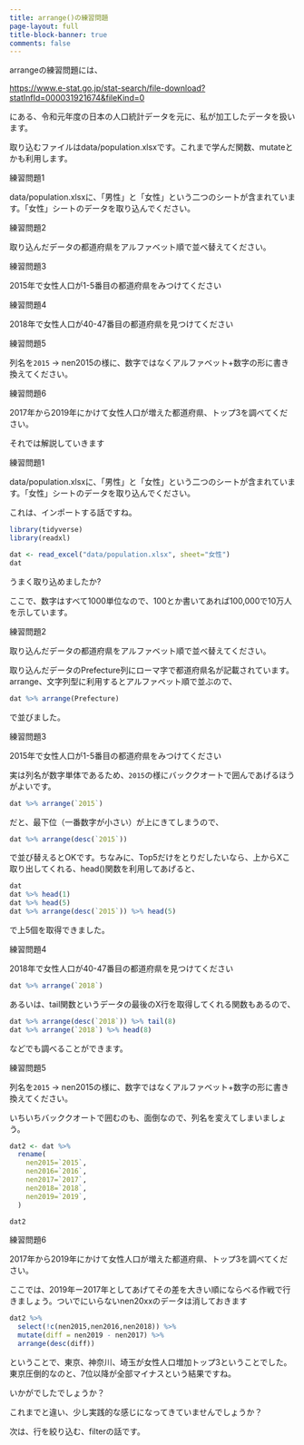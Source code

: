 ```yaml
---
title: arrange()の練習問題
page-layout: full
title-block-banner: true
comments: false
---
```


arrangeの練習問題には、

[https://www.e-stat.go.jp/stat-search/file-download?statInfId=000031921674&fileKind=0](https://www.e-stat.go.jp/stat-search/file-download?statInfId=000031921674&fileKind=0)

にある、令和元年度の日本の人口統計データを元に、私が加工したデータを扱います。

取り込むファイルはdata/population.xlsxです。これまで学んだ関数、mutateとかも利用します。

練習問題1

data/population.xlsxに、「男性」と「女性」という二つのシートが含まれています。「女性」シートのデータを取り込んでください。

練習問題2

取り込んだデータの都道府県をアルファベット順で並べ替えてください。

練習問題3

2015年で女性人口が1-5番目の都道府県をみつけてください

練習問題4

2018年で女性人口が40-47番目の都道府県を見つけてください

練習問題5

列名を`2015` -> nen2015の様に、数字ではなくアルファベット+数字の形に書き換えてください。

練習問題6

2017年から2019年にかけて女性人口が増えた都道府県、トップ3を調べてください。



それでは解説していきます


練習問題1

data/population.xlsxに、「男性」と「女性」という二つのシートが含まれています。「女性」シートのデータを取り込んでください。

これは、インポートする話ですね。

```r
library(tidyverse)
library(readxl)

dat <- read_excel("data/population.xlsx", sheet="女性")
dat
```

うまく取り込めましたか?

ここで、数字はすべて1000単位なので、100とか書いてあれば100,000で10万人を示しています。

練習問題2

取り込んだデータの都道府県をアルファベット順で並べ替えてください。

取り込んだデータのPrefecture列にローマ字で都道府県名が記載されています。arrange、文字列型に利用するとアルファベット順で並ぶので、

```r
dat %>% arrange(Prefecture)
```

で並びました。

練習問題3

2015年で女性人口が1-5番目の都道府県をみつけてください

実は列名が数字単体であるため、`2015`の様にバッククオートで囲んであげるほうがよいです。

```r
dat %>% arrange(`2015`)
```

だと、最下位（一番数字が小さい）が上にきてしまうので、

```r
dat %>% arrange(desc(`2015`))
```

で並び替えるとOKです。ちなみに、Top5だけをとりだしたいなら、上からXこ取り出してくれる、head()関数を利用してあげると、

```r
dat
dat %>% head(1)
dat %>% head(5)
dat %>% arrange(desc(`2015`)) %>% head(5)
```

で上5個を取得できました。

練習問題4

2018年で女性人口が40-47番目の都道府県を見つけてください

```r
dat %>% arrange(`2018`)
```

あるいは、tail関数というデータの最後のX行を取得してくれる関数もあるので、

```r
dat %>% arrange(desc(`2018`)) %>% tail(8)
dat %>% arrange(`2018`) %>% head(8)
```

などでも調べることができます。

練習問題5

列名を`2015` -> nen2015の様に、数字ではなくアルファベット+数字の形に書き換えてください。

いちいちバッククオートで囲むのも、面倒なので、列名を変えてしまいましょう。

```r
dat2 <- dat %>% 
  rename(
    nen2015=`2015`,
    nen2016=`2016`,
    nen2017=`2017`,
    nen2018=`2018`,
    nen2019=`2019`,
  )

dat2
```

練習問題6

2017年から2019年にかけて女性人口が増えた都道府県、トップ3を調べてください。

ここでは、2019年ー2017年としてあげてその差を大きい順にならべる作戦で行きましょう。ついでにいらないnen20xxのデータは消しておきます

```r
dat2 %>% 
  select(!c(nen2015,nen2016,nen2018)) %>% 
  mutate(diff = nen2019 - nen2017) %>% 
  arrange(desc(diff))
```

ということで、東京、神奈川、埼玉が女性人口増加トップ3ということでした。東京圧倒的なのと、7位以降が全部マイナスという結果ですね。

いかがでしたでしょうか？

これまでと違い、少し実践的な感じになってきていませんでしょうか？

次は、行を絞り込む、filterの話です。

